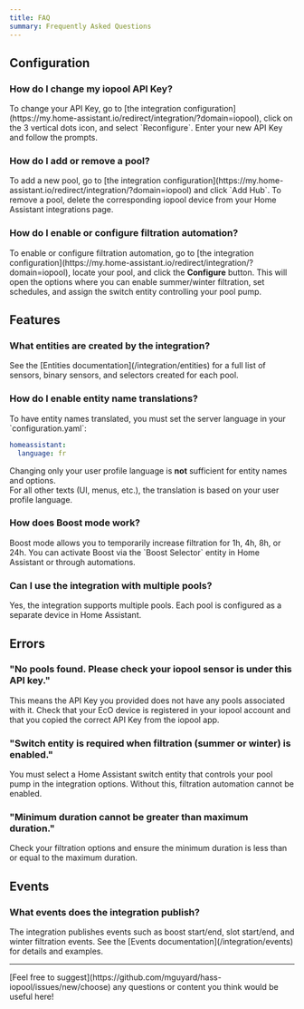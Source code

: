 ```yaml
---
title: FAQ
summary: Frequently Asked Questions
---
```


## Configuration

### How do I change my iopool API Key?

<Accordion title="How to" icon="key" defaultOpen>
To change your API Key, go to [the integration configuration](https://my.home-assistant.io/redirect/integration/?domain=iopool), click on the 3 vertical dots icon, and select `Reconfigure`. Enter your new API Key and follow the prompts.
</Accordion>

### How do I add or remove a pool?

<Accordion title="How to" icon="plus">
To add a new pool, go to [the integration configuration](https://my.home-assistant.io/redirect/integration/?domain=iopool) and click `Add Hub`.  
To remove a pool, delete the corresponding iopool device from your Home Assistant integrations page.
</Accordion>

### How do I enable or configure filtration automation?

<Accordion title="How to" icon="sliders">
To enable or configure filtration automation, go to [the integration configuration](https://my.home-assistant.io/redirect/integration/?domain=iopool), locate your pool, and click the <b>Configure</b> button.  
This will open the options where you can enable summer/winter filtration, set schedules, and assign the switch entity controlling your pool pump.
</Accordion>

## Features

### What entities are created by the integration?

<Accordion title="See the list" icon="table-list">
See the [Entities documentation](/integration/entities) for a full list of sensors, binary sensors, and selectors created for each pool.
</Accordion>

### How do I enable entity name translations?

<Accordion title="Entity name translations" icon="language">
To have entity names translated, you must set the server language in your `configuration.yaml`:

```yaml
homeassistant:
  language: fr
```

Changing only your user profile language is **not** sufficient for entity names and options.  
For all other texts (UI, menus, etc.), the translation is based on your user profile language.
</Accordion>

### How does Boost mode work?

<Accordion title="How to use Boost" icon="bolt">
Boost mode allows you to temporarily increase filtration for 1h, 4h, 8h, or 24h.  
You can activate Boost via the `Boost Selector` entity in Home Assistant or through automations.
</Accordion>

### Can I use the integration with multiple pools?

<Accordion title="Multi-pool support" icon="layer-group">
Yes, the integration supports multiple pools. Each pool is configured as a separate device in Home Assistant.
</Accordion>

## Errors

### "No pools found. Please check your iopool sensor is under this API key."

<Accordion title="What does this mean?" icon="circle-question">
This means the API Key you provided does not have any pools associated with it.  
Check that your EcO device is registered in your iopool account and that you copied the correct API Key from the iopool app.
</Accordion>

### "Switch entity is required when filtration (summer or winter) is enabled."

<Accordion title="How to solve?" icon="toggle-on">
You must select a Home Assistant switch entity that controls your pool pump in the integration options.  
Without this, filtration automation cannot be enabled.
</Accordion>

### "Minimum duration cannot be greater than maximum duration."

<Accordion title="How to solve?" icon="arrow-down-1-9">
Check your filtration options and ensure the minimum duration is less than or equal to the maximum duration.
</Accordion>

## Events

### What events does the integration publish?

<Accordion title="See event details" icon="bell">
The integration publishes events such as boost start/end, slot start/end, and winter filtration events.  
See the [Events documentation](/integration/events) for details and examples.
</Accordion>

---

<Success>
[Feel free to suggest](https://github.com/mguyard/hass-iopool/issues/new/choose) any questions or content you think would be useful here!
</Success>